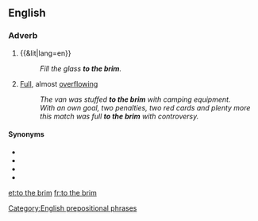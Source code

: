 ==English==

===Adverb===
{{en-adv|head=[[to]] [[the]] [[brim]]|-}}

# {{&lit|lang=en}}
#: ''Fill the glass '''to the brim'''.''
# {{lb|en|figurative}} [[full|Full]], almost [[overflowing]]
#: ''The van was stuffed '''to the brim''' with camping equipment.''
#: ''With an own goal, two penalties, two red cards and plenty more this match was full '''to the brim''' with controversy.''

====Synonyms====
* {{l|en|to the full}}
* {{l|en|to the gills}}
* {{l|en|to the gunnels}}
* {{l|en|to the tonsils}}

[[Category:English prepositional phrases]]

[[et:to the brim]]
[[fr:to the brim]]